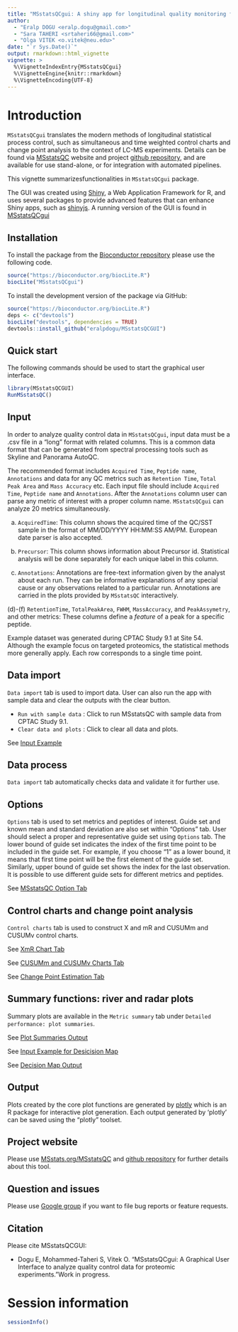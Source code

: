 ```yaml
---
title: "MSstatsQCgui: A shiny app for longitudinal quality monitoring for proteomic experiments"
author:
  - "Eralp DOGU <eralp.dogu@gmail.com>" 
  - "Sara TAHERI <srtaheri66@gmail.com>" 
  - "Olga VITEK <o.vitek@neu.edu>" 
date: "`r Sys.Date()`"
output: rmarkdown::html_vignette
vignette: >
  %\VignetteIndexEntry{MSstatsQCgui}
  %\VignetteEngine{knitr::rmarkdown}
  %\VignetteEncoding{UTF-8}
---
```


# Introduction 

`MSstatsQCgui` translates the modern methods of longitudinal statistical process control, such as simultaneous and time weighted control charts and change point analysis to the context of LC-MS experiments. Details can be found via [MSstatsQC](www.msstats.org/msstatsqc) website and project [github repository](https://github.com/eralpdogu/MSstatsQCgui), and are available for use stand-alone, or for integration with automated pipelines. 

This vignette summarizesfunctionalities in `MSstatsQCgui` package. 

The GUI was created using [Shiny](https://shiny.rstudio.com/), 
a Web Application Framework for R, and uses
several packages to provide advanced features that can enhance Shiny apps, 
such as [shinyjs](https://github.com/daattali/shinyjs). A running version of the GUI is found in [MSstatsQCgui](https://eralpdogu.shinyapps.io/msstatsqc/)

## Installation
To install the package from the [Bioconductor repository](http://bioconductor.org/packages/MSstatsQCGUI/) please use the following
code. 
```r
source("https://bioconductor.org/biocLite.R")
biocLite("MSstatsQCgui")
```

To install the development version of the package via GitHub:

```r
source("https://bioconductor.org/biocLite.R")
deps <- c("devtools")
biocLite("devtools", dependencies = TRUE)
devtools::install_github("eralpdogu/MSstatsQCGUI")
```

## Quick start

The following commands should be used to start the graphical user interface.

```r
library(MSstatsQCGUI)
RunMSstatsQC()
```

## Input

In order to analyze quality control data in `MSstatsQCgui`, input data must be a .csv file in a "long" format with related columns. This is a common data format that can be generated from spectral processing tools such as Skyline and Panorama AutoQC.

The recommended format includes `Acquired Time`, `Peptide name`, `Annotations` and data for any QC metrics such as `Retention Time`, `Total Peak Area` and `Mass Accuracy` etc. Each input file should include `Acquired Time`, `Peptide name` and `Annotations`. After the `Annotations` column user can parse any metric of interest with a proper column name. `MSstatsQCgui` can analyze 20 metrics simultaneously. 

(a) `AcquiredTime`: This column shows the acquired time of the QC/SST sample in the format of MM/DD/YYYY HH:MM:SS AM/PM. European date parser is also accepted.

(b) `Precursor`: This column shows information about Precursor id. Statistical analysis will be done separately for each unique label in this column. 

(c) `Annotations`: Annotations are free-text information given by the analyst about each run. They can be informative explanations of any special cause or any observations related to a particular run. Annotations are carried in the plots provided by `MSstatsQC` interactively.  

(d)-(f) `RetentionTime`, `TotalPeakArea`, `FWHM`, `MassAccuracy`, and `PeakAssymetry`, and other metrics: These columns define a *feature* of a peak for a specific peptide. 

Example dataset was generated during CPTAC Study 9.1 at Site 54. Although the example focus on targeted proteomics, the statistical methods more generally apply. Each row corresponds to a single time point. 

## Data import 

`Data import` tab is used to import data.  User can also run the app with sample data and clear the outputs with the clear button.

* `Run with sample data` : Click to run MSstatsQC with sample data from CPTAC Study 9.1.
* `Clear data and plots` : Click to clear all data and plots.

See [Input Example](https://github.com/eralpdogu/MSstatsQC/blob/master/vignettes/1.input_example.png)

## Data process

`Data import` tab automatically checks data and validate it for further use.  

## Options

`Options` tab is used to set metrics and peptides of interest. Guide set and known mean and standard deviation are also set within "Options" tab. User should select a proper and representative guide set using `Options` tab. The lower bound of guide set indicates the index of the first time point to be included in the guide set. For example, if you choose "1" as a lower bound, it means that first time point will be the first element of the guide set. Similarly, upper bound of guide set shows the index for the last observation. It is possible to use different guide sets for different metrics and peptides.   

See [MSstatsQC Option Tab](https://github.com/eralpdogu/MSstatsQC/blob/master/vignettes/2.options_example.png)

## Control charts and change point analysis

`Control charts` tab is used to construct X and mR and CUSUMm and CUSUMv control charts.

See [XmR Chart Tab](https://github.com/eralpdogu/MSstatsQC/blob/master/vignettes/3.XmRChartTAA.png)

See [CUSUMm and CUSUMv Charts Tab](https://github.com/eralpdogu/MSstatsQC/blob/master/vignettes/4.CUSUMforTAA.png)

See [Change Point Estimation Tab](https://github.com/eralpdogu/MSstatsQC/blob/master/vignettes/5.CPforTAA.png)

## Summary functions: river and radar plots

Summary plots are available in the `Metric summary` tab under `Detailed performance: plot summaries`.

See [Plot Summaries Output](https://github.com/eralpdogu/MSstatsQC/blob/master/vignettes/6.RiverRadar.png)

See [Input Example for Desicision Map](https://github.com/eralpdogu/MSstatsQC/blob/master/vignettes/7.DecisionInput.png)

See [Decision Map Output](https://github.com/eralpdogu/MSstatsQC/blob/master/vignettes/8.Decisionmaps.png)

## Output

Plots created by the core plot functions are generated by [plotly](https://plot.ly/r/) which is an R package for interactive plot generation. Each output generated by 'plotly' can be saved using the "plotly" toolset.

## Project website
Please use [MSstats.org/MSstatsQC](https://www.MSstats.org/MSstatsQC) and [github repository](https://github.com/eralpdogu/MSstatsQCgui) for further details about this tool.

## Question and issues
Please use [Google group](https://groups.google.com/forum/#!forum/msstatsqc) if you want to file bug reports or feature requests.

## Citation

Please cite MSstatsQCGUI: 

* Dogu E, Mohammed-Taheri S, Vitek O. "MSstatsQCgui: A Graphical User Interface to analyze quality control data for proteomic experiments."Work in progress.

# Session information

```r
sessionInfo()
```


